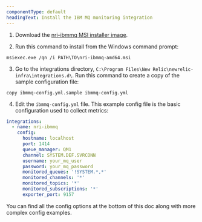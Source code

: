 ```yaml
---
componentType: default
headingText: Install the IBM MQ monitoring integration
---
```


1. Download the [nri-ibmmq MSI installer image](https://download.newrelic.com/infrastructure_agent/windows/integrations/nri-ibmmq/nri-ibmmq-amd64.msi).

2. Run this command to install from the Windows command prompt:

```shell
msiexec.exe /qn /i PATH\TO\nri-ibmmq-amd64.msi
```

3. Go to the integrations directory, `C:\Program Files\New Relic\newrelic-infra\integrations.d\`. Run this command to create a copy of the sample configuration file:

```shell
copy ibmmq-config.yml.sample ibmmq-config.yml
```

4. Edit the `ibmmq-config.yml` file. This example config file is the basic configuration used to collect metrics:

```yml
integrations:
  - name: nri-ibmmq
    config:
      hostname: localhost
      port: 1414
      queue_manager: QM1
      channel: SYSTEM.DEF.SVRCONN
      username: your_mq_user
      password: your_mq_password
      monitored_queues: '!SYSTEM.*,*'
      monitored_channels: '*'
      monitored_topics: '*'
      monitored_subscriptions: '*'
      exporter_port: 9157
```

You can find all the config options at the bottom of this doc along with more complex config examples.

